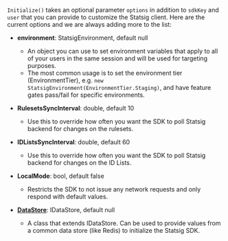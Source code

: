 `Initialize()` takes an optional parameter `options` in addition to `sdkKey` and `user` that you can provide to customize the Statsig client. Here are the current options and we are always adding more to the list:

- **environment**: StatsigEnvironment, default null

  - An object you can use to set environment variables that apply to all of your users in the same session and will be used for targeting purposes.
  - The most common usage is to set the environment tier (EnvironmentTier), e.g. `new StatsigEnvironment(EnvironmentTier.Staging)`, and have feature gates pass/fail for specific environments.

- **RulesetsSyncInterval**: double, default 10

  - Use this to override how often you want the SDK to poll Statsig backend for changes on the rulesets.

- **IDListsSyncInterval**: double, default 60

  - Use this to override how often you want the SDK to poll Statsig backend for changes on the ID Lists.

- **LocalMode**: bool, default false

  - Restricts the SDK to not issue any network requests and only respond with default values.

- [**DataStore**](#data-store): IDataStore, default null
  - A class that extends IDataStore. Can be used to provide values from a common data store (like Redis) to initialize the Statsig SDK.

